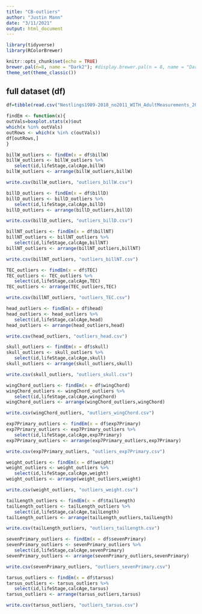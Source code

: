 ```yaml
---
title: "CB-outliers"
author: "Justin Mann"
date: "3/11/2021"
output: html_document
---
```

```r
library(tidyverse)
library(RColorBrewer) 
```

```r
knitr::opts_chunk$set(echo = TRUE)
brewer.pal(n=8, name = "Dark2"); #display.brewer.pal(n = 8, name = "Dark2")
theme_set(theme_classic())
```

## full dataset (df)

```r
df=tibble(read.csv("Nestlings1989-2018_no2011_WITH_AdultMeasurements_2001-2015.csv", h=T))
```

```r
findEm <- function(x){
outVals=boxplot.stats(x)$out
which(x %in% outVals)
outRows <- which(x %in% c(outVals))
df[outRows,]
}
```

```r
billW_outliers <- findEm(x = df$billW)
billW_outliers <- billW_outliers %>% 
   select(id,lifeStage,calcAge,billW)
billW_outliers <- arrange(billW_outliers,billW)

write.csv(billW_outliers, "outliers_billW.csv")
```

```r
billD_outliers <- findEm(x = df$billD)
billD_outliers <- billD_outliers %>% 
   select(id,lifeStage,calcAge,billD)
billD_outliers <- arrange(billD_outliers,billD)

write.csv(billD_outliers, "outliers_billD.csv")
```

```r
billNT_outliers <- findEm(x = df$billNT)
billNT_outliers <- billNT_outliers %>% 
   select(id,lifeStage,calcAge,billNT)
billNT_outliers <- arrange(billNT_outliers,billNT)

write.csv(billNT_outliers, "outliers_billNT.csv")
```

```r
TEC_outliers <- findEm(x = df$TEC)
TEC_outliers <- TEC_outliers %>% 
   select(id,lifeStage,calcAge,TEC)
TEC_outliers <- arrange(TEC_outliers,TEC)

write.csv(billNT_outliers, "outliers_TEC.csv")
```

```r
head_outliers <- findEm(x = df$head)
head_outliers <- head_outliers %>% 
   select(id,lifeStage,calcAge,head)
head_outliers <- arrange(head_outliers,head)

write.csv(head_outliers, "outliers_head.csv")
```

```r
skull_outliers <- findEm(x = df$skull)
skull_outliers <- skull_outliers %>% 
   select(id,lifeStage,calcAge,skull)
skull_outliers <- arrange(skull_outliers,skull)

write.csv(skull_outliers, "outliers_skull.csv")
```

```r
wingChord_outliers <- findEm(x = df$wingChord)
wingChord_outliers <- wingChord_outliers %>% 
   select(id,lifeStage,calcAge,wingChord)
wingChord_outliers <- arrange(wingChord_outliers,wingChord)

write.csv(wingChord_outliers, "outliers_wingChord.csv")
```

```r
exp7Primary_outliers <- findEm(x = df$exp7Primary)
exp7Primary_outliers <- exp7Primary_outliers %>% 
   select(id,lifeStage,calcAge,exp7Primary)
exp7Primary_outliers <- arrange(exp7Primary_outliers,exp7Primary)

write.csv(exp7Primary_outliers, "outliers_exp7Primary.csv")
```

```r
weight_outliers <- findEm(x = df$weight)
weight_outliers <- weight_outliers %>% 
   select(id,lifeStage,calcAge,weight)
weight_outliers <- arrange(weight_outliers,weight)

write.csv(weight_outliers, "outliers_weight.csv")
```


```r
tailLength_outliers <- findEm(x = df$tailLength)
tailLength_outliers <- tailLength_outliers %>% 
   select(id,lifeStage,calcAge,tailLength)
tailLength_outliers <- arrange(tailLength_outliers,tailLength)

write.csv(tailLength_outliers, "outliers_tailLength.csv")
```


```r
sevenPrimary_outliers <- findEm(x = df$sevenPrimary)
sevenPrimary_outliers <- sevenPrimary_outliers %>% 
   select(id,lifeStage,calcAge,sevenPrimary)
sevenPrimary_outliers <- arrange(sevenPrimary_outliers,sevenPrimary)

write.csv(sevenPrimary_outliers, "outliers_sevenPrimary.csv")
```


```r
tarsus_outliers <- findEm(x = df$tarsus)
tarsus_outliers <- tarsus_outliers %>% 
   select(id,lifeStage,calcAge,tarsus)
tarsus_outliers <- arrange(tarsus_outliers,tarsus)

write.csv(tarsus_outliers, "outliers_tarsus.csv")
```
